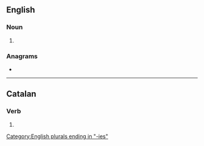 ==English==

===Noun===
{{head|en|noun form}}

# {{plural of|en|rotary}}

===Anagrams===
* {{anagrams|en|a=aeiorrst|rasorite|roastier}}

[[Category:English plurals ending in "-ies"]]

----

==Catalan==

===Verb===
{{head|ca|verb form}}

# {{ca-verb form of|p=2|n=sg|m=cond|rotar}}